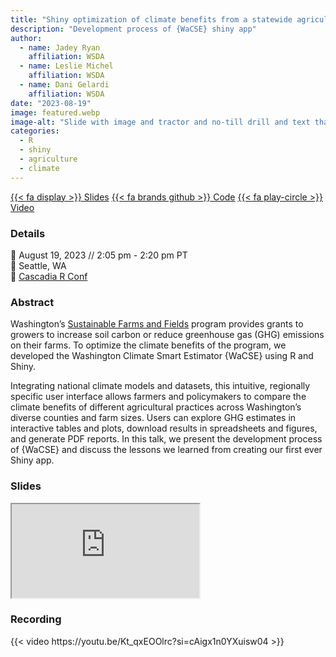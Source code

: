 ```yaml
---
title: "Shiny optimization of climate benefits from a statewide agricultural grant program"
description: "Development process of {WaCSE} shiny app"
author: 
  - name: Jadey Ryan
    affiliation: WSDA
  - name: Leslie Michel
    affiliation: WSDA
  - name: Dani Gelardi
    affiliation: WSDA
date: "2023-08-19"
image: featured.webp
image-alt: "Slide with image and tractor and no-till drill and text that says Washington's Sustainable Farms and Fields Program incentivitizes climate-smart practices"
categories:
  - R
  - shiny
  - agriculture
  - climate
---
```

<span class="listing-btn-group">
<a href="https://jadeynryan.github.io/2023_cascadia-wacse/" class="btn" role="button">{{< fa display >}} Slides</a>
<a href="https://github.com/jadeynryan/2023_cascadia-wacse" class="btn" role="button">{{< fa brands github >}} Code</a>
<a href="https://youtu.be/Kt_qxEOOlrc?si=cAigx1n0YXuisw04" class="btn" role="button">{{< fa play-circle >}} Video</a>
</span>

### Details

📆 August 19, 2023 // 2:05 pm - 2:20 pm PT  
🏨 Seattle, WA  
🌠 [Cascadia R Conf](https://cascadiarconf.com/) 

### Abstract

Washington’s [Sustainable Farms and Fields](https://www.scc.wa.gov/programs/sustainable-farms-fields) program provides grants to growers to increase soil carbon or reduce greenhouse gas (GHG) emissions on their farms. To optimize the climate benefits of the program, we developed the Washington Climate Smart Estimator {WaCSE} using R and Shiny.

Integrating national climate models and datasets, this intuitive, regionally specific user interface allows farmers and policymakers to compare the climate benefits of different agricultural practices across Washington’s diverse counties and farm sizes. Users can explore GHG estimates in interactive tables and plots, download results in spreadsheets and figures, and generate PDF reports. In this talk, we present the development process of {WaCSE} and discuss the lessons we learned from creating our first ever Shiny app.

### Slides

<iframe class="slides" src="https://jadeynryan.github.io/2023_cascadia-wacse/"></iframe>

### Recording

{{< video https://youtu.be/Kt_qxEOOlrc?si=cAigx1n0YXuisw04 >}}